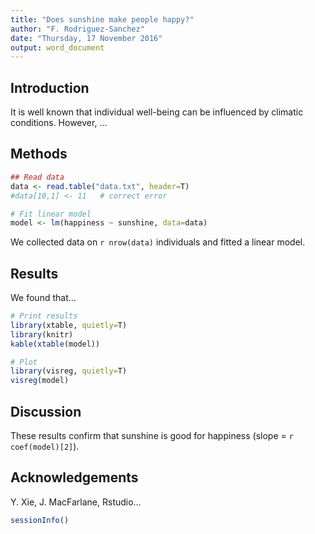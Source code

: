 ```yaml
---
title: "Does sunshine make people happy?"
author: "F. Rodriguez-Sanchez"
date: "Thursday, 17 November 2016"
output: word_document
---
```



## Introduction

It is well known that individual well-being can be influenced by climatic conditions. However, ...


## Methods

```r
## Read data
data <- read.table("data.txt", header=T)
#data[10,1] <- 11   # correct error

# Fit linear model
model <- lm(happiness ~ sunshine, data=data)

```

We collected data on `r nrow(data)` individuals and fitted a linear model.



## Results

We found that...

```r
# Print results
library(xtable, quietly=T)
library(knitr)
kable(xtable(model)) 
```

```r
# Plot
library(visreg, quietly=T)
visreg(model)
```

## Discussion

These results confirm that sunshine is good for happiness (slope = `r coef(model)[2]`).


## Acknowledgements

Y. Xie, J. MacFarlane, Rstudio...


```r
sessionInfo()
```

